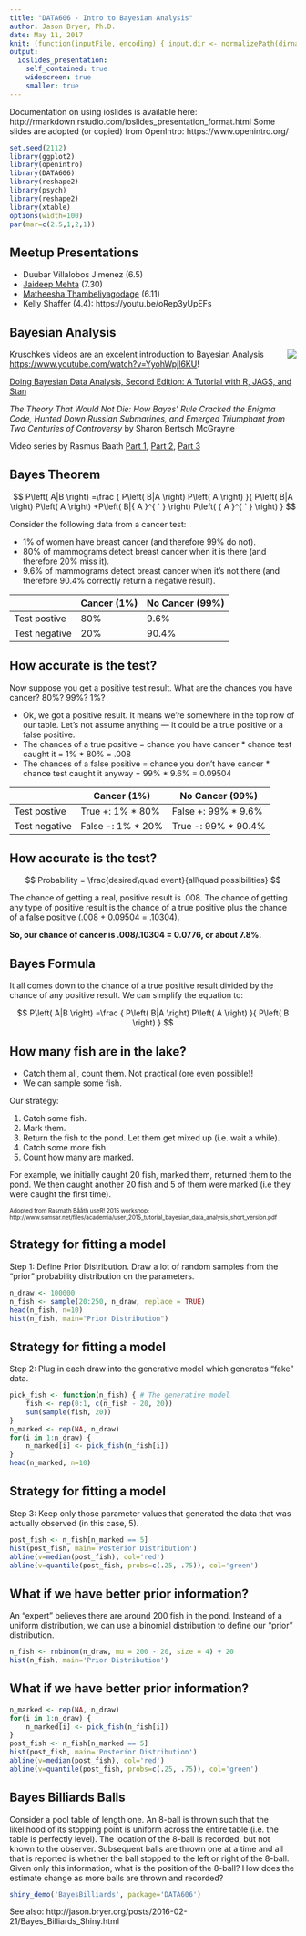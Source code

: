 ```yaml
---
title: "DATA606 - Intro to Bayesian Analysis"
author: Jason Bryer, Ph.D.
date: May 11, 2017
knit: (function(inputFile, encoding) { input.dir <- normalizePath(dirname(inputFile)); rmarkdown::render(input = inputFile, encoding = encoding, quiet=FALSE, output_file = paste0(input.dir,'/../docs/slides/', tools::file_path_sans_ext(basename(inputFile)), '.html')); })
output:
  ioslides_presentation:
    self_contained: true
    widescreen: true
    smaller: true
---
```

	
<div class="notes">
Documentation on using ioslides is available here:
http://rmarkdown.rstudio.com/ioslides_presentation_format.html
Some slides are adopted (or copied) from OpenIntro: https://www.openintro.org/
</div>

```r
set.seed(2112)
library(ggplot2)
library(openintro)
library(DATA606)
library(reshape2)
library(psych)
library(reshape2)
library(xtable)
options(width=100)
par(mar=c(2.5,1,2,1))

```


## Meetup Presentations

* Duubar Villalobos Jimenez (6.5)
* [Jaideep Mehta](http://rpubs.com/jmehta753/DATA606_Pres1) (7.30)
* [Matheesha Thambeliyagodage](http://rpubs.com/mathsanu71/DATA606_Meetup_Presentation) (6.11)
* Kelly Shaffer (4.4): https://youtu.be/oRep3yUpEFs

## Bayesian Analysis


<img src='http://ecx.images-amazon.com/images/I/515eRFg9Y8L._SX404_BO1,204,203,200_.jpg' align='right'>

Kruschke's videos are an excelent introduction to Bayesian Analysis [https://www.youtube.com/watch?v=YyohWpjl6KU](https://www.youtube.com/watch?v=YyohWpjl6KU)!

[Doing Bayesian Data Analysis, Second Edition: A Tutorial with R, JAGS, and Stan](http://www.amazon.com/Doing-Bayesian-Data-Analysis-Second/dp/0124058884/ref=sr_1_1?ie=UTF8&qid=1437688316&sr=8-1&keywords=Kruschke)

*The Theory That Would Not Die: How Bayes' Rule Cracked the Enigma Code, Hunted Down Russian Submarines, and Emerged Triumphant from Two Centuries of Controversy* by Sharon Bertsch McGrayne

Video series by Rasmus Baath [Part 1](https://www.youtube.com/watch?v=3OJEae7Qb_o&app=desktop), [Part 2](https://www.youtube.com/watch?v=mAUwjSo5TJE), [Part 3](https://www.youtube.com/watch?v=Ie-6H_r7I5A)

## Bayes Theorem

$$ P\left( A|B \right) =\frac { P\left( B|A \right) P\left( A \right)  }{ P\left( B|A \right) P\left( A \right) +P\left( B|{ A }^{ ` } \right) P\left( { A }^{ ` } \right)  }   $$

Consider the following data from a cancer test:

* 1% of women have breast cancer (and therefore 99% do not).
* 80% of mammograms detect breast cancer when it is there (and therefore 20% miss it).
* 9.6% of mammograms detect breast cancer when it’s not there (and therefore 90.4% correctly return a negative result).

&nbsp;        | Cancer (1%) | No Cancer (99%)
--------------|-------------|-----------------
Test postive  | 80%         |  9.6%
Test negative | 20%         |  90.4%


## How accurate is the test?

Now suppose you get a positive test result. What are the chances you have cancer? 80%? 99%? 1%?

* Ok, we got a positive result. It means we’re somewhere in the top row of our table. Let’s not assume anything — it could be a true positive or a false positive.
* The chances of a true positive = chance you have cancer * chance test caught it = 1% * 80% = .008
* The chances of a false positive = chance you don’t have cancer * chance test caught it anyway = 99% * 9.6% = 0.09504

&nbsp;        | Cancer (1%)       | No Cancer (99%)
--------------|-------------------|-----------------
Test postive  | True +: 1% * 80%  | False +: 99% * 9.6%
Test negative | False -: 1% * 20% | True -: 99% * 90.4%

## How accurate is the test?

$$ Probability = \frac{desired\quad event}{all\quad possibilities} $$

The chance of getting a real, positive result is .008. The chance of getting any type of positive result is the chance of a true positive plus the chance of a false positive (.008 + 0.09504 = .10304).

**So, our chance of cancer is .008/.10304 = 0.0776, or about 7.8%.**

## Bayes Formula

It all comes down to the chance of a true positive result divided by the chance of any positive result. We can simplify the equation to:

$$ P\left( A|B \right) =\frac { P\left( B|A \right) P\left( A \right)  }{ P\left( B \right)  }  $$

## How many fish are in the lake?

* Catch them all, count them. Not practical (ore even possible)!
* We can sample some fish.

Our strategy:

1. Catch some fish.
2. Mark them.
3. Return the fish to the pond. Let them get mixed up (i.e. wait a while).
4. Catch some more fish.
5. Count how many are marked.

For example, we initially caught 20 fish, marked them, returned them to the pond. We then caught another 20 fish and 5 of them were marked (i.e they were caught the first time).

<font size='-2'>
Adopted from Rasmath Bååth useR! 2015 workshop: http://www.sumsar.net/files/academia/user_2015_tutorial_bayesian_data_analysis_short_version.pdf
</font>

## Strategy for fitting a model {.flexbox .vcenter}

Step 1: Define Prior Distribution. Draw a lot of random samples from the "prior" probability distribution on the parameters.

```r
n_draw <- 100000
n_fish <- sample(20:250, n_draw, replace = TRUE)
head(n_fish, n=10)
hist(n_fish, main="Prior Distribution")
```

## Strategy for fitting a model {.flexbox .vcenter}

Step 2: Plug in each draw into the generative model which generates "fake" data.

```r
pick_fish <- function(n_fish) { # The generative model
	fish <- rep(0:1, c(n_fish - 20, 20))
	sum(sample(fish, 20))
}
n_marked <- rep(NA, n_draw)
for(i in 1:n_draw) {
	n_marked[i] <- pick_fish(n_fish[i])
}
head(n_marked, n=10)
```

## Strategy for fitting a model {.flexbox .vcenter}

Step 3: Keep only those parameter values that generated the data that was actually observed (in this case, 5).

```r
post_fish <- n_fish[n_marked == 5]
hist(post_fish, main='Posterior Distribution')
abline(v=median(post_fish), col='red')
abline(v=quantile(post_fish, probs=c(.25, .75)), col='green')
```

## What if we have better prior information? {.flexbox .vcenter}

An "expert" believes there are around 200 fish in the pond. Insteand of a uniform distribution, we can use a binomial distribution to define our "prior" distribution.

```r
n_fish <- rnbinom(n_draw, mu = 200 - 20, size = 4) + 20
hist(n_fish, main='Prior Distribution')
```

## What if we have better prior information? {.flexbox .vcenter}

```r
n_marked <- rep(NA, n_draw)
for(i in 1:n_draw) {
	n_marked[i] <- pick_fish(n_fish[i])
}
post_fish <- n_fish[n_marked == 5]
hist(post_fish, main='Posterior Distribution')
abline(v=median(post_fish), col='red')
abline(v=quantile(post_fish, probs=c(.25, .75)), col='green')
```

## Bayes Billiards Balls

Consider a pool table of length one. An 8-ball is thrown such that the likelihood of its stopping point is uniform across the entire table (i.e. the table is perfectly level). The location of the 8-ball is recorded, but not known to the observer. Subsequent balls are thrown one at a time and all that is reported is whether the ball stopped to the left or right of the 8-ball. Given only this information, what is the position of the 8-ball? How does the estimate change as more balls are thrown and recorded?

```r
shiny_demo('BayesBilliards', package='DATA606')
```

See also: http://jason.bryer.org/posts/2016-02-21/Bayes_Billiards_Shiny.html


